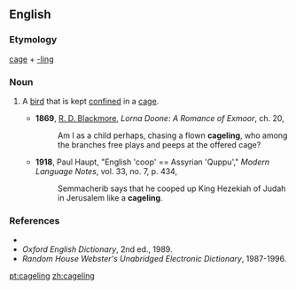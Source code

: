 ==English==

===Etymology===
[[cage]] + [[-ling]]

===Noun===
{{en-noun}}

# {{uncommon}} A [[bird]] that is kept [[confine]]d in a [[cage]].
#*'''1869''', [[w:R._D._Blackmore|R. D. Blackmore]], ''Lorna Doone: A Romance of Exmoor'', ch. 20,
#*:Am I as a child perhaps, chasing a flown '''cageling''', who among the branches free plays and peeps at the offered cage?
#*'''1918''', Paul Haupt, "English 'coop' == Assyrian 'Quppu'," ''Modern Language Notes'', vol. 33, no. 7, p. 434,
#*:Semmacherib says that he cooped up King Hezekiah of Judah in Jerusalem like a '''cageling'''.

===References===
*{{R:Webster 1913}}
*''Oxford English Dictionary'', 2nd ed., 1989.
*''Random House Webster's Unabridged Electronic Dictionary'', 1987-1996.

[[pt:cageling]]
[[zh:cageling]]